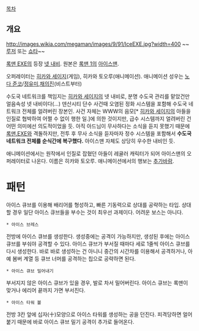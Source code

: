 [[목차]]

== 개요 ==
http://images.wikia.com/megaman/images/9/91/IceEXE.jpg?width=400
~~[[루저]] 또는 [[쇼타]]~~

[[록맨 EXE]]의 등장 [[네트워크 내비게이터|넷 내비]]. 원본은 [[록맨 1]]의 [[아이스맨]].

오퍼레이터는 [[히카와 세이지]](게임), 히카와 토오루(애니메이션). 애니메이션 성우는 [[노다 준코]]/[[정유미(성우)|정유미]],[[채의진]](비스트부터)

수도국 네트워크를 책임지는 [[히카와 세이지]]의 넷 내비로, 분명 수도국 관리를 맡았건만 얼음속성 넷 내비이다(...) 덴산시티 단수 사건때 오염된 정화 시스템을 포함해 수도국 네트워크 전체를 얼려버린 장본인. 사건 자체는 WWW의 음모[* [[히카와 세이지]]의 아들을 인질로 협박하여 어쩔 수 없이 행한 일.]에 의한 것이지만, 급수 시스템까지 얼려버린 건 어떤 의미에선 의도적이었을 듯. 아직 아드님이 무사하다는 소식을 듣지 못했기 때문에 [[록맨.EXE]]와 격돌하지만, 전투 후 무사 소식을 듣자마자 정수 시스템을 포함해서 '''수도국 네트워크 전체를 순식간에 복구했다.''' 아이스맨 자체도 상당히 우수한 내비인 듯. 

애니메이션에서는 원작에서 인질로 잡혔던 아들이 레귤러 캐릭터가 되어 아이스맨의 오퍼레이터로 나온다. 이름은 히카와 토오루. 애니메이션에서의 행보는 [[추가바람]].

= 패턴 =
아이스 큐브를 이용해 배리어를 형성하고, 빠른 기동력으로 상대를 공략하는 타입. 상대할 경우 일단 아이스 큐브들을 부수는 것이 최우선 과제이다. 어려운 보스는 아니다.

 * 아이스 브레스
전방에 아이스 큐브를 생성한다. 생성중에는 공격이 가능하지만, 생성된 후에는 아이스 큐브를 부숴야 공격할 수 있다. 아이스 큐브가 부서질 때마다 세로 1줄씩 아이스 큐브를 다시 생성한다. 바로 바로 생성하는 건 아니니 중간의 시간차를 이용해서 공격하거나, 아예 봄버 계열 등 큐브 너머를 공격하는 칩으로 공략하면 된다.

 * 아이스 큐브 밀어내기
부서지지 않은 아이스 큐브가 있을 경우, 발로 차서 밀어버린다. 아이스 큐브는 록맨이 맞거나 에리어 끝까지 가면 부서진다.

 * 아이스 타워 볼
전방 3칸 앞에 십자(十)모양으로 아이스 타워를 생성하는 공을 던진다. 피격당하면 얼어붙기 때문에 바로 아이스 큐브 밀기 공격이 추가로 들어온다.

